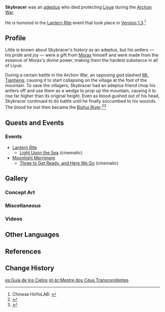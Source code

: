 {{Character Infobox
|region           = Liyue

|image            = <gallery>
NPC Skybracer.png|Skybracer reanimated as a [[Plaustrite]]-powered [[Lantern Rite Festival#Mingxiao Lantern|Mingxiao lantern]].</gallery>
|title            = 
|title2           = 
|title3           = 
|affiliation      = Adepti
|type             = Mentioned
|deceased         = Past
}}
'''Skybracer''' was an [[adeptus]] who died protecting [[Liyue]] during the [[Archon War]].

He is honored in the [[Lantern Rite]] event that took place in [[Version 1.3]].<ref>Chinese HoYoLAB: [https://bbs.mihoyo.com/ys/article/2147378 {{zh|后续版本活动规划说明}}]</ref>

==Profile==
Little is known about Skybracer's history as an adeptus, but his antlers &mdash; his pride and joy &mdash; were a gift from [[Morax]] himself and were made from the essence of Morax's divine power, making them the hardest substance in all of Liyue.

During a certain battle in the Archon War, an opposing god slashed [[Mt. Tianheng]], causing it to start collapsing on the village at the foot of the mountain. To save the villagers, Skybracer had an adeptus friend chop his antlers off and use them as a wedge to prop up the mountain, causing it to rise far higher than its original height. Even as blood gushed out of his head, Skybracer continued to do battle until he finally succumbed to his wounds. The blood he lost then became the [[Bishui River]].<ref>{{Ref/NPC|Madame Ping|c=during Lantern Rite}}</ref><ref>{{Ref/NPC|Xiaoyan}}</ref>

==Quests and Events==
===Events===
* [[Lantern Rite]]
** [[Light Upon the Sea]] (cinematic)
* [[Moonlight Merriment]]
** [[Three to Get Ready, and Here We Go]] (cinematic)

==Gallery==

===Concept Art===
{{Files by Character Gallery|Concept Art|character=Skybracer}}

===Miscellaneous===
{{Files by Character Gallery|Miscellaneous Artwork|character=Skybracer}}

===Videos===
{{Files by Character Gallery|Videos|character=Skybracer}}

==Other Languages==
{{Other Languages
|en       = Skybracer
|zhs      = 移霄导天真君
|zhs_rm   = Yíxiāo Dǎotiān Zhēnjūn
|zht      = 移霄導天真君
|zht_rm   = Yíxiāo Dǎotiān Zhēnjūn
|zh_tl    = The Perfected Lord who Moves the Heavens by Guiding the Sky
|ja       = 移霄導天真君
|ja_rm    = Ishou Douten Shinkun
|ja_tl    = The Perfected Lord who Moves the Heavens by Guiding the Sky{{Sino|ja}}
|ko       = 이소도천진군
|ko_tl    = The Perfected Lord who Moves the Heavens by Guiding the Sky{{Sino|ko}}
|es       = Guía de los Cielos
|es_tl    = Guide of the Skies
|fr       = Brise-Cieux
|fr_tl    = Sky Shatterer
|ru       = Могучий Повелитель Небесных Пределов
|ru_tl    = Mighty Sovereign of the Heavenly Bounds
|th       = ราชันสวรรค์เคลื่อน
|th_rm    = Rachan Swan Khuean
|th_tl    = The King Who Moves the Heavens
|vi       = {{tt|Di Tiêu Đạo Thiên Chân Quân|移霄导天真君}}
|vi_tl    = The Perfected Lord who Moves the Heavens by Guiding the Sky{{Sino|vi}}
|de       = Fürst des ziehenden Himmels
|de_tl    = Prince of the Moving Sky
|id       = Skybracer
|pt       = Mestre dos Céus Transcendentes
|pt_tl    = Master of the Transcendent Skies
|tr       = Gökyüzünün Rehberi
|tr_tl    = The Sky's Guide
|it       = Pilastro dei cieli
|it_tl    = 
}}

==References==
{{Reflist}}

==Change History==
{{Change History|introduced=1.3}}

[[es:Guía de los Cielos]]
[[pt-br:Mestre dos Céus Transcendentes]]